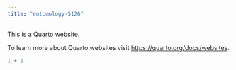 ```yaml
---
title: "entomology-5126"
---
```


This is a Quarto website.

To learn more about Quarto websites visit <https://quarto.org/docs/websites>.

```r
1 + 1
```
